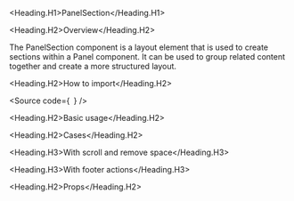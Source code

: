 

<Meta of={Stories} />

<Heading.H1>PanelSection</Heading.H1>

<Heading.H2>Overview</Heading.H2>

The PanelSection component is a layout element that is
used to create sections within a Panel component.
It can be used to group related content together and create a more structured layout.

<Heading.H2>How to import</Heading.H2>

<Source
  code={`
`}
/>

<Heading.H2>Basic usage</Heading.H2>

<Canvas of={Stories.Base} />

<Heading.H2>Cases</Heading.H2>

<Heading.H3>With scroll and remove space</Heading.H3>

<Canvas of={CaseStories.WithScroll} />

<Heading.H3>With footer actions</Heading.H3>

<Canvas of={CaseStories.WithFooterActions} />

<Heading.H2>Props</Heading.H2>

<ArgTypes of={Stories} />
